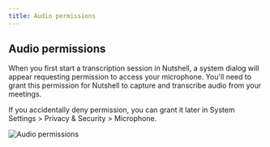 ```yaml
---
title: Audio permissions
---
```


## Audio permissions

When you first start a transcription session in Nutshell, a system dialog will appear requesting permission to access your microphone. You'll need to grant this permission for Nutshell to capture and transcribe audio from your meetings.

If you accidentally deny permission, you can grant it later in System Settings > Privacy & Security > Microphone.

<Frame>
  <img
    src="/images/microphone_permissions.png"
    alt="Audio permissions"
  />
</Frame>